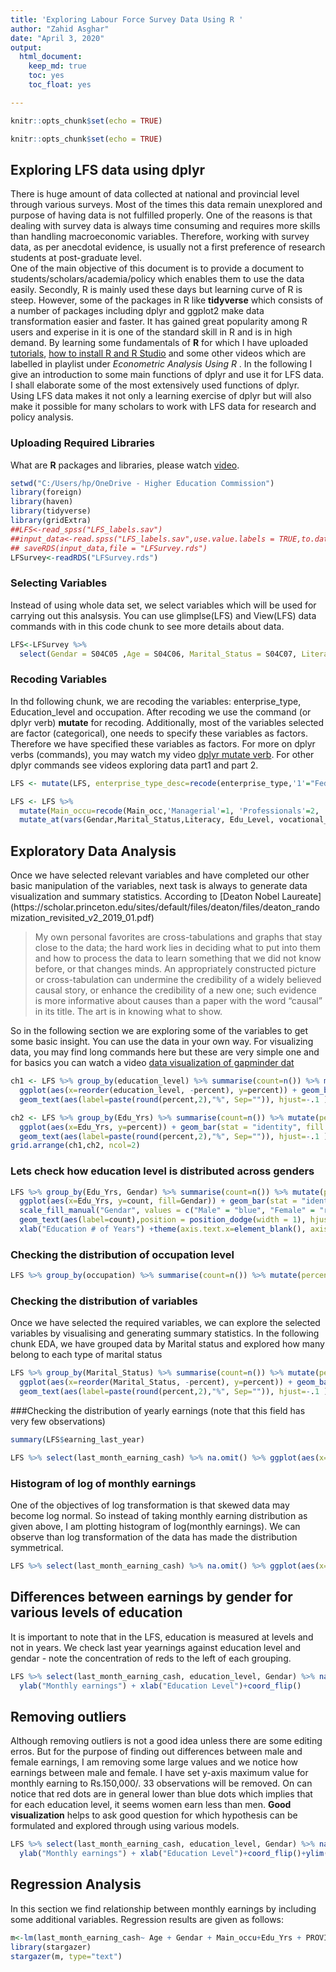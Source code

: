 ```yaml
---
title: 'Exploring Labour Force Survey Data Using R '
author: "Zahid Asghar"
date: "April 3, 2020"
output:
  html_document:
    keep_md: true
    toc: yes
    toc_float: yes

---
```


```r
knitr::opts_chunk$set(echo = TRUE)
```


```r
knitr::opts_chunk$set(echo = TRUE)
```


## Exploring LFS data using dplyr

There is huge amount of data collected at national and provincial level through various surveys. Most of the times this data remain unexplored and purpose of having data is not fulfilled properly. One of the reasons is that dealing with survey data is always time consuming and requires more skills than handling macroeconomic variables. Therefore, working with survey data, as per anecdotal evidence, is usually not a first preference of research students at post-graduate level.  
    One of the main objective of this document is to provide a document to students/scholars/academia/policy  which enables them to use the data easily. Secondly, R is mainly used these days but learning curve of R is steep. However, some of the packages in R like __tidyverse__ which consists of a number of packages including dplyr and ggplot2 make data transformation easier and faster. It has gained great popularity among R users and experise in it is one of the standard skill in R and is in high demand. By learning some fundamentals of __R__ for which I have uploaded [tutorials](https://www.youtube.com/c/datavisualizationandanalytics_ZahidAsghar), [how to install R and R Studio](https://www.youtube.com/watch?v=ZNBZevfYgo0) and some other videos which are labelled in playlist under *Econometric Analysis Using R* .
In the following I give an introduction to some main functions of dplyr and use it for LFS data. I shall elaborate some of the most extensively used functions of dplyr. Using LFS data makes it not only a learning exercise of dplyr but will also make it possible for many scholars to work with LFS data for research and policy analysis.
 
### Uploading Required Libraries
What are __R__ packages and libraries, please watch [video](https://youtu.be/SRSNdCZ_QnE).

```r
setwd("C:/Users/hp/OneDrive - Higher Education Commission")
library(foreign)
library(haven)
library(tidyverse)
library(gridExtra)
##LFS<-read_spss("LFS_labels.sav")
##input_data<-read.spss("LFS_labels.sav",use.value.labels = TRUE,to.data.frame = TRUE)
## saveRDS(input_data,file = "LFSurvey.rds")
LFSurvey<-readRDS("LFSurvey.rds")
```

### Selecting Variables
 
Instead of using whole data set, we select variables which will be used for carrying out this analsysis. You can use glimplse(LFS) and View(LFS) data commands with in this code chunk to see more details about data.

```r
LFS<-LFSurvey %>% 
  select(Gendar = S04C05 ,Age = S04C06, Marital_Status = S04C07, Literacy = S04C08, Edu_Level = S04C09, vocational_training = S04C11, duration_of_training_weeks = S04C13, last_month_earning_kind = S07C042, last_month_earning_cash = S07C043, enterprise_type = S05C11, earning_last_year = S07C053, education_level,occupation, industry,Region,PROVINCE,prov6) 

```

### Recoding Variables

In thd following chunk, we are recoding the variables: enterprise_type, Education_level and occupation. After recoding we use the command (or dplyr verb) __mutate__ for recoding. Additionally, most of the variables selected are factor (categorical), one needs to specify these variables as factors. Therefore we have specified these variables as factors. For more on dplyr verbs (commands), you may watch my video [dplyr mutate verb](https://www.youtube.com/watch?v=U9ETTwGYRUY). For other dplyr commands see videos exploring data part1 and part 2.

```r
LFS <- mutate(LFS, enterprise_type_desc=recode(enterprise_type,'1'="Federal",'2'="Provincial",'3'="Local_body",'4'="Pub_Ent", '5'="Pub_Lim",'6'="Pvt_lim",'7'="Coop_Soc",'8'="Inv_own",'9'="Partnership",'10'="Other", .default = "Unmatched", .missing = "N/A"), Edu_Yrs=recode(education_level,"No formal education" = 0,"Nursery but below KG" = 0.5,"KG but below Primary" = 1, "Primary but below Middle" = 6, "Middle But below Matric" = 9, "Mattic but below intermediate" = 11, "Intermediate below Degree" = 12, "Degree in engineering" = 16, "Degree in Medicine" = 16,"Degree in computer" = 16), Main_occ=recode(occupation, 'Chief Exective, senior officials and legislators'="Managerial",'Admistrative and Commercial Managers'="Managerial",'Production and specialized service Managers'="Managerial",'Hospitality retail and other service Managers'="Managerial",'Science and engineering profesioanls'="Professionals",'Health professionals'="Professionals",'Teaching professionals'="Professionals",'Business and administration professionals'="Professionals", 'Informaion and communication technology professional'="Professionals",'Information and communication technology professional'="Professionals",'legal, social and cultural professional'="Professionals",'Scinnce and engineering associate professional'="Technician", 'Business and adminstration assocaite professionals'="Technician", 'Legal, social cultural and related associate professional'="Technician", 'Health associate professional'="Technician",'Informtion and communication Technician'="Technician",'Informtion and communication technicians'="Clerks" ,'Clerical and keyboard clerks'="Clerks", 'Business and adminstration assocaite professionals'="Clerks", 'Legal, social cultural and related associate professional'="Clerks", 'Informtion and communication Technician'="Clerks",'Clerical and keyboard clerks'="Clerks",'42'="Clerks", 'Numerical and material recording clerks'="Clerks", 'other clerical support workers'="Clerks",'personal service workers'="Services", 'salers workers'="Services", 'personal care workers'="Services",'protective service workers'="Services",'craft and related trade workers'="Craft",'Metal, machinary and related trade workers'="Craft", 'Handicraft and printing workers'="Craft", 'electrical and electronic trade workers'="Craft",'Food processing, wood working, garments and other craft related trade workers'="Craft",'stationery, plant and machine operators'="Operators", 'Assemblers'="Operators", 'Drivers and mobile plant operators'="Operators",'Cleaners and helpers'="Elementary", 'Agricultural, forestery and fishery labourers'="Elementary", 'Labourer in Mining, construction, manufacturing and transport'="Elementary", 'Food preparation Assistant'="Elementary",'Street and related sales and service workers'="Elementary",'Refuse workers and Elementary workers'="Elementary",'subsistence farmers, fishers, hunters a'="Elementary", 'msrlte oriented skilled fishery, forestery and hunting workers'="Elementary",'Market orineted skilled agriculture workers'="Skilled",'Refuse workers and elementary workers'="Elementary",'msrlte oriented skilled fishery, forestery and hunting workers'="Skilled",'subsistence farmers, fishers, hunters and gatherers'="Elementary",'armed forces'="Services",'Hospitality  retail and other service Managers'="Managerial", .default = 'Unmathed')) 

LFS <- LFS %>% 
  mutate(Main_occu=recode(Main_occ,'Managerial'=1, 'Professionals'=2, 'Technician'=3, 'Informtion and communication technicians'=4, 'Clerks'=4, 'Services'=5, 'Skilled'=9, 'Elementary'=6, 'Craft'=7, 'Operators'=8, 'Elementary'=5)) %>%
  mutate_at(vars(Gendar,Marital_Status,Literacy, Edu_Level, vocational_training,duration_of_training_weeks, education_level,occupation, industry,Region,PROVINCE,enterprise_type_desc,Edu_Yrs,Main_occu),as.factor)
```


## Exploratory Data Analysis
 Once we have selected relevant variables and have completed our other basic manipulation of the variables, next task is always to generate data visualization and summary statistics. According to 
 [Deaton Nobel Laureate] (https://scholar.princeton.edu/sites/default/files/deaton/files/deaton_randomization_revisited_v2_2019_01.pdf)  
 
 >  My own personal favorites are cross-tabulations and graphs that stay close to the data; the hard work lies in deciding what to put into them and how to process the data to learn something that we did not know before, or that changes minds. An appropriately constructed picture or cross-tabulation can undermine the credibility of a widely believed causal story, or enhance the credibility of a new one; such evidence is more informative about causes than a paper with the word “causal” in its title. The art is in knowing what to show.   
 
 So in the following section we are exploring some of the variables to get some basic insight. You can use the data in your own way. For visualizing data, you may find long commands here but these are very simple one and for basics you can watch a video [data visualization of gapminder dat](https://youtu.be/NQkxbpsLxI4)
 

```r

ch1 <- LFS %>% group_by(education_level) %>% summarise(count=n()) %>% mutate(percent = (count/sum(count))*100) %>% na.omit() %>%
  ggplot(aes(x=reorder(education_level, -percent), y=percent)) + geom_bar(stat = "identity", fill = "blue" )  +  
  geom_text(aes(label=paste(round(percent,2),"%", Sep="")), hjust=-.1 ) +   xlab("Education Level") + ylim(0, 40) +theme(axis.text.x=element_blank(), axis.title.x=element_blank()) + coord_flip()

ch2 <- LFS %>% group_by(Edu_Yrs) %>% summarise(count=n()) %>% mutate(percent = (count/sum(count))*100) %>% na.omit() %>%
  ggplot(aes(x=Edu_Yrs, y=percent)) + geom_bar(stat = "identity", fill = "blue" )  +  
  geom_text(aes(label=paste(round(percent,2),"%", Sep="")), hjust=-.1 ) +   xlab("Education # of Years") + ylim(0, 40) +theme(axis.text.x=element_blank(), axis.title.x=element_blank()) + coord_flip()
grid.arrange(ch1,ch2, ncol=2)


```

### Lets check how education level is distributed across genders

```r
LFS %>% group_by(Edu_Yrs, Gendar) %>% summarise(count=n()) %>% mutate(percent = (count/sum(count))*100) %>% na.omit() %>%
  ggplot(aes(x=Edu_Yrs, y=count, fill=Gendar)) + geom_bar(stat = "identity" ,position = 'dodge')  +  
  scale_fill_manual("Gendar", values = c("Male" = "blue", "Female" = "red")) +
  geom_text(aes(label=count),position = position_dodge(width = 1), hjust=-.2)+ ylim(0, 60000) +
  xlab("Education # of Years") +theme(axis.text.x=element_blank(), axis.title.x=element_blank()) + coord_flip()
```

### Checking the distribution of occupation level
```r
LFS %>% group_by(occupation) %>% summarise(count=n()) %>% mutate(percent = (count/sum(count))*100)
```

### Checking the distribution of variables
Once we have selected the required variables, we can explore the selected variables by visualising and generating summary statistics. In the following chunk EDA, we have grouped data by Marital status and explored how many belong to each type of marital status
```r
LFS %>% group_by(Marital_Status) %>% summarise(count=n()) %>% mutate(percent = (count/sum(count))*100) %>% 
  ggplot(aes(x=reorder(Marital_Status, -percent), y=percent)) + geom_bar(stat = "identity", fill = "blue" )  +  
  geom_text(aes(label=paste(round(percent,2),"%", Sep="")), hjust=-.1 ) +   xlab("Marital Status") + ylim(0, 40) +theme(axis.text.x=element_blank(), axis.title.x=element_blank()) + coord_flip()
```


###Checking the distribution of yearly earnings (note that this field has very few observations)

```r
summary(LFS$earning_last_year)

```

```r
LFS %>% select(last_month_earning_cash) %>% na.omit() %>% ggplot(aes(x=last_month_earning_cash)) + geom_histogram(bins = 100, color="blue") +  xlab("Earnings last year") + ylab("No of Individuals") 
```
### Histogram of log of monthly earnings


One of the objectives of log transformation is that skewed data may become log normal. So instead of taking monthly earning distribution as given above, I am plotting histogram of log(monthly earnings). We can observe than log transformation of the data has made the distribution symmetrical.

```r
LFS %>% select(last_month_earning_cash) %>% na.omit() %>% ggplot(aes(x=log(last_month_earning_cash))) + geom_histogram(bins = 100, color="blue") +  xlab("Earnings last year") + ylab("No of Individuals") 
```







## Differences between earnings by gender for various levels of education

It is important to note that in the LFS, education is measured at levels and not in years. We check last year yearnings against education level and gendar - note the concentration of reds to the left of each grouping.

```r
LFS %>% select(last_month_earning_cash, education_level, Gendar) %>% na.omit() %>% ggplot() + geom_point(aes(x=education_level,y=last_month_earning_cash,color=Gendar), alpha = .2) +    scale_color_manual(values = c("Male" = "blue", "Female" = "red")) +
  ylab("Monthly earnings") + xlab("Education Level")+coord_flip()
```

## Removing outliers 

Although removing outliers is not a good idea unless there are some editing erros. But for the purpose of finding out differences between male and female earnings, I am removing some large values and we notice how earnings between male and female. I have set y-axis maximum value for monthly earning to Rs.150,000/. 33 observations will be removed. On can notice that red dots are in general lower than blue dots which implies that for each education level, it seems women earn less than men. __Good visualization__ helps to ask good question for which hypothesis can be formulated and explored through using various models.



```r
LFS %>% select(last_month_earning_cash, education_level, Gendar) %>% na.omit() %>% ggplot() + geom_point(aes(x=education_level,y=last_month_earning_cash,color=Gendar), alpha = .2) +    scale_color_manual(values = c("Male" = "blue", "Female" = "red")) +
  ylab("Monthly earnings") + xlab("Education Level")+coord_flip()+ylim(0,150000)
```


## Regression Analysis

In this section we find relationship between monthly earnings by including some additional variables. Regression results are given as follows: 


```r
m<-lm(last_month_earning_cash~ Age + Gendar + Main_occu+Edu_Yrs + PROVINCE  ,data = LFS)
library(stargazer)
stargazer(m, type="text")
```

